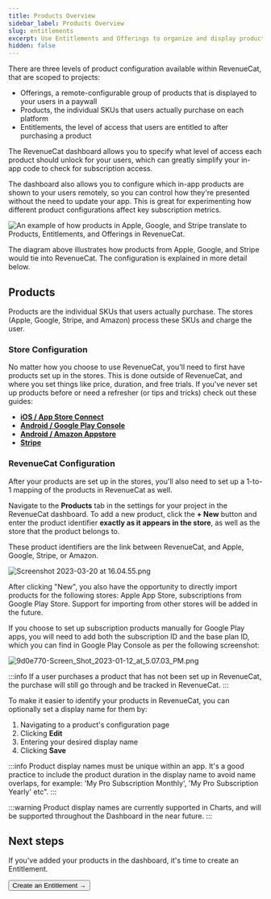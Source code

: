 ```yaml
---
title: Products Overview
sidebar_label: Products Overview
slug: entitlements
excerpt: Use Entitlements and Offerings to organize and display products
hidden: false
---
```


There are three levels of product configuration available within RevenueCat, that are scoped to projects:

- Offerings, a remote-configurable group of products that is displayed to your users in a paywall
- Products, the individual SKUs that users actually purchase on each platform
- Entitlements, the level of access that users are entitled to after purchasing a product

<YouTubeEmbed videoId="QxHeZiW4KCA" title="RevenueCat Products, Offerings, and Entitlements Explained" />


The RevenueCat dashboard allows you to specify what level of access each product should unlock for your users, which can greatly simplify your in-app code to check for subscription access. 

The dashboard also allows you to configure which in-app products are shown to your users remotely, so you can control how they're presented without the need to update your app. This is great for experimenting how different product configurations affect key subscription metrics.

![An example of how products in Apple, Google, and Stripe translate to Products, Entitlements, and Offerings in RevenueCat.](/images/fb06e40-Screen_Shot_2020-07-01_at_6.12.53_PM_1af060245ecc584ec346645267c86b18.png)

The diagram above illustrates how products from Apple, Google, and Stripe would tie into RevenueCat. The configuration is explained in more detail below.

## Products

Products are the individual SKUs that users actually purchase. The stores (Apple, Google, Stripe, and Amazon) process these SKUs and charge the user.

### Store Configuration

No matter how you choose to use RevenueCat, you'll need to first have products set up in the stores. This is done outside of RevenueCat, and where you set things like price, duration, and free trials. If you've never set up products before or need a refresher (or tips and tricks) check out these guides:

- **[iOS / App Store Connect ](/getting-started/entitlements/ios-products)**
- **[Android / Google Play Console ](/getting-started/entitlements/android-products)**
- **[Android / Amazon Appstore ](/getting-started/entitlements/amazon-product-setup)**
- **[Stripe ](/getting-started/entitlements/stripe-products)**

### RevenueCat Configuration

After your products are set up in the stores, you'll also need to set up a 1-to-1 mapping of the products in RevenueCat as well.

Navigate to the **Products** tab in the settings for your project in the RevenueCat dashboard. To add a new product, click the **+ New** button and enter the product identifier **exactly as it appears in the store**, as well as the store that the product belongs to.

These product identifiers are the link between RevenueCat, and Apple, Google, Stripe, or Amazon.

![](/images/47e4904-Screenshot_2023-03-20_at_16.04.55_2bf3bf6fb0d0340d8c4cd509e6f7aa43.png "Screenshot 2023-03-20 at 16.04.55.png")

After clicking "New", you also have the opportunity to directly import products for the following stores: Apple App Store, subscriptions from Google Play Store. Support for importing from other stores will be added in the future.

If you choose to set up subscription products manually for Google Play apps, you will need to add both the subscription ID and the base plan ID, which you can find in Google Play Console as per the following screenshot:

![](/images/dc9d124-9d0e770-Screen_Shot_2023-01-12_at_5.07.03_PM_a7f6bebfee549b1da0ddafbc10858bd2.png "9d0e770-Screen_Shot_2023-01-12_at_5.07.03_PM.png")

:::info
If a user purchases a product that has not been set up in RevenueCat, the purchase will still go through and be tracked in RevenueCat.
:::

To make it easier to identify your products in RevenueCat, you can optionally set a display name for them by:

1. Navigating to a product's configuration page
2. Clicking **Edit**
3. Entering your desired display name
4. Clicking **Save**

:::info
Product display names must be unique within an app. It's a good practice to include the product duration in the display name to avoid name overlaps, for example: 'My Pro Subscription Monthly', 'My Pro Subscription Yearly' etc".
:::

:::warning
Product display names are currently supported in Charts, and will be supported throughout the Dashboard in the near future.
:::

## Next steps

If you've added your products in the dashboard, it's time to create an Entitlement.

<Button href="/docs/offerings/entitlements">Create an Entitlement →</Button>
